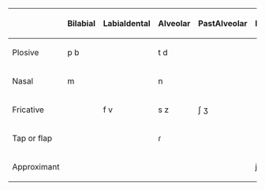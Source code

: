 
{| class="wikitable" style="text-align: center;"
!
! Bilabial
! Labialdental
! Alveolar
! PastAlveolar
! Palatal
! Velar
! Glottal
|-
! Plosive
| p b ||     || t d ||     ||     || k ɡ || 
|-
! Nasal 
|   m ||     ||   n ||     ||     ||     || N/A
|-
! Fricative
|     || f v || s z || ʃ ʒ ||     ||     || h
|-
! Tap or flap
|     ||     ||   ɾ ||     ||     || N/A || N/A
|-
! Approximant
|     ||     ||     ||     ||   j ||   ɰ || N/A
|}

